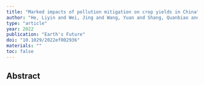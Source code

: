 ```yaml
---
title: "Marked impacts of pollution mitigation on crop yields in China"
author: "He, Liyin and Wei, Jing and Wang, Yuan and Shang, Quanbiao and Liu, Junjie and Yin, Yi and Frankenberg, Christian and Jiang, Jonathan H and Li, Zhanqing and Yung, Yuk L"
type: "article"
year: 2022
publication: "Earth's Future"
doi: "10.1029/2022ef002936"
materials: ""
toc: false
---
```


## Abstract

